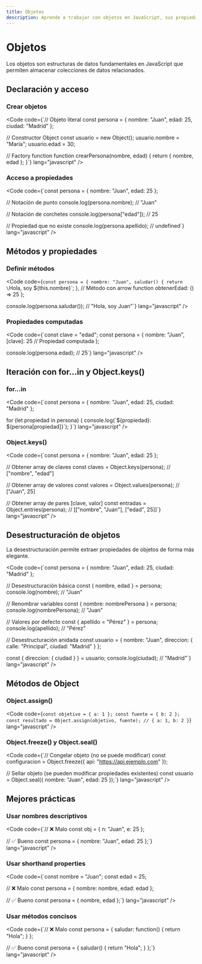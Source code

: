```yaml
---
title: Objetos
description: Aprende a trabajar con objetos en JavaScript, sus propiedades, métodos y características avanzadas.
---
```



# Objetos <Badge text="Fundamental" variant="success" />

<Aside type="tip">
  Los objetos son estructuras de datos fundamentales en JavaScript que permiten almacenar colecciones de datos relacionados.
</Aside>

## Declaración y acceso <Badge text="Básico" variant="note" />

### Crear objetos
<Code code={`// Objeto literal
const persona = {
    nombre: "Juan",
    edad: 25,
    ciudad: "Madrid"
};

// Constructor Object
const usuario = new Object();
usuario.nombre = "María";
usuario.edad = 30;

// Factory function
function crearPersona(nombre, edad) {
    return {
        nombre,
        edad
    };
}`} lang="javascript" />

### Acceso a propiedades
<Code code={`const persona = {
    nombre: "Juan",
    edad: 25
};

// Notación de punto
console.log(persona.nombre);  // "Juan"

// Notación de corchetes
console.log(persona["edad"]); // 25

// Propiedad que no existe
console.log(persona.apellido); // undefined`} lang="javascript" />

## Métodos y propiedades <Badge text="Importante" variant="danger" />

### Definir métodos
<Code code={`const persona = {
    nombre: "Juan",
    saludar() {
        return \`Hola, soy \${this.nombre}\`;
    },
    // Método con arrow function
    obtenerEdad: () => 25
};

console.log(persona.saludar()); // "Hola, soy Juan"`} lang="javascript" />

### Propiedades computadas
<Code code={`const clave = "edad";
const persona = {
    nombre: "Juan",
    [clave]: 25  // Propiedad computada
};

console.log(persona.edad); // 25`} lang="javascript" />

## Iteración con for...in y Object.keys() <Badge text="Importante" variant="note" />

### for...in
<Code code={`const persona = {
    nombre: "Juan",
    edad: 25,
    ciudad: "Madrid"
};

for (let propiedad in persona) {
    console.log(\`\${propiedad}: \${persona[propiedad]}\`);
}`} lang="javascript" />

### Object.keys()
<Code code={`const persona = {
    nombre: "Juan",
    edad: 25
};

// Obtener array de claves
const claves = Object.keys(persona);
// ["nombre", "edad"]

// Obtener array de valores
const valores = Object.values(persona);
// ["Juan", 25]

// Obtener array de pares [clave, valor]
const entradas = Object.entries(persona);
// [["nombre", "Juan"], ["edad", 25]]`} lang="javascript" />

## Desestructuración de objetos <Badge text="Moderno" variant="success" />

<Aside type="tip">
  La desestructuración permite extraer propiedades de objetos de forma más elegante.
</Aside>

<Code code={`const persona = {
    nombre: "Juan",
    edad: 25,
    ciudad: "Madrid"
};

// Desestructuración básica
const { nombre, edad } = persona;
console.log(nombre); // "Juan"

// Renombrar variables
const { nombre: nombrePersona } = persona;
console.log(nombrePersona); // "Juan"

// Valores por defecto
const { apellido = "Pérez" } = persona;
console.log(apellido); // "Pérez"

// Desestructuración anidada
const usuario = {
    nombre: "Juan",
    direccion: {
        calle: "Principal",
        ciudad: "Madrid"
    }
};

const { direccion: { ciudad } } = usuario;
console.log(ciudad); // "Madrid"`} lang="javascript" />

## Métodos de Object <Badge text="Avanzado" variant="note" />

### Object.assign()
<Code code={`const objetivo = { a: 1 };
const fuente = { b: 2 };
const resultado = Object.assign(objetivo, fuente);
// { a: 1, b: 2 }`} lang="javascript" />

### Object.freeze() y Object.seal()
<Code code={`// Congelar objeto (no se puede modificar)
const configuracion = Object.freeze({
    api: "https://api.ejemplo.com"
});

// Sellar objeto (se pueden modificar propiedades existentes)
const usuario = Object.seal({
    nombre: "Juan",
    edad: 25
});`} lang="javascript" />

## Mejores prácticas <Badge text="Recomendado" variant="tip" />

### Usar nombres descriptivos
<Code code={`// ❌ Malo
const obj = { n: "Juan", e: 25 };

// ✅ Bueno
const persona = { 
    nombre: "Juan", 
    edad: 25 
};`} lang="javascript" />

### Usar shorthand properties
<Code code={`const nombre = "Juan";
const edad = 25;

// ❌ Malo
const persona = {
    nombre: nombre,
    edad: edad
};

// ✅ Bueno
const persona = { nombre, edad };`} lang="javascript" />

### Usar métodos concisos
<Code code={`// ❌ Malo
const persona = {
    saludar: function() {
        return "Hola";
    }
};

// ✅ Bueno
const persona = {
    saludar() {
        return "Hola";
    }
};`} lang="javascript" />
